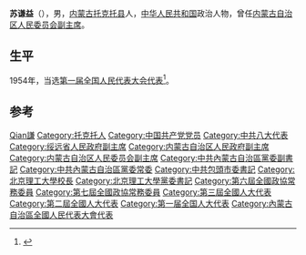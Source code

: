 '''苏谦益'''（{{bd|1913年||2007年|10月19日|catIdx=Su蘇}}），男，[[内蒙古|内蒙古]][[托克托县|托克托县]]人，[[中华人民共和国|中华人民共和国]]政治人物，曾任[[内蒙古自治区人民委员会|内蒙古自治区人民委员会]][[副主席|副主席]]。

== 生平 ==
1954年，当选[[第一届全国人民代表大会代表名单|第一届全国人民代表大会代表]]<ref>{{cite book|author=全国人民代表大会常务委员会办公厅|title=中华人民共和国第一届全国人民代表大会代表名单|year=1955年|publisher=全国人民代表大会常务委员会办公厅|url=http://book.ucdrs.superlib.net/views/specific/2929/bookDetail.jsp?dxNumber=000005772167&d=546843D0AE2464CD1C95896344A85614&fenlei=04070402|access-date=2015-01-25|archive-date=2019-01-24|archive-url=https://web.archive.org/web/20190124105450/http://book.ucdrs.superlib.net/views/specific/2929/bookDetail.jsp?dxNumber=000005772167&d=546843D0AE2464CD1C95896344A85614&fenlei=04070402|dead-url=no}}</ref>。

== 参考 ==
{{reflist}}

{{中国政治人物小作品}}

{{Authority control}}
{{DEFAULTSORT:Su蘇}}
[[Category:苏姓|Qian謙]]
[[Category:托克托人|Category:托克托人]]
[[Category:中国共产党党员|Category:中国共产党党员]]
[[Category:中共八大代表|Category:中共八大代表]]
[[Category:绥远省人民政府副主席|Category:绥远省人民政府副主席]]
[[Category:内蒙古自治区人民政府副主席|Category:内蒙古自治区人民政府副主席]]
[[Category:内蒙古自治区人民委员会副主席|Category:内蒙古自治区人民委员会副主席]]
[[Category:中共內蒙古自治區黨委副書記|Category:中共內蒙古自治區黨委副書記]]
[[Category:中共內蒙古自治區黨委常委|Category:中共內蒙古自治區黨委常委]]
[[Category:中共包頭市委書記|Category:中共包頭市委書記]]
[[Category:北京理工大學校長|Category:北京理工大學校長]]
[[Category:北京理工大學黨委書記|Category:北京理工大學黨委書記]]
[[Category:第六屆全國政協常務委員|Category:第六屆全國政協常務委員]]
[[Category:第七屆全國政協常務委員|Category:第七屆全國政協常務委員]]
[[Category:第三屆全國人大代表|Category:第三屆全國人大代表]]
[[Category:第二屆全國人大代表|Category:第二屆全國人大代表]]
[[Category:第一届全国人大代表|Category:第一届全国人大代表]]
[[Category:內蒙古自治區全國人民代表大會代表|Category:內蒙古自治區全國人民代表大會代表]]